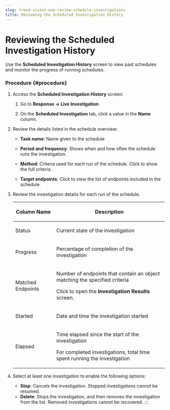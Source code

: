 ```yaml
---
slug: trend-vision-one-review-schedule-investigations
title: Reviewing the Scheduled Investigation History
---
```

# Reviewing the Scheduled Investigation History

Use the **Scheduled Investigation History** screen to view past schedules and monitor the progress of running schedules.

### Procedure {#procedure}

1.  Access the **Scheduled Investigation History** screen:

    1.  Go to **Response → Live Investigation**.

    2.  On the **Scheduled Investigation** tab, click a value in the **Name** column.

2.  Review the details listed in the schedule overview:

    - **Task name**: Name given to the schedule

    - **Period and frequency**: Shows when and how often the schedule runs the investigation.

    - **Method**: Criteria used for each run of the schedule. Click to show the full criteria.

    - **Target endpoints**: Click to view the list of endpoints included in the schedule.

3.  Review the investigation details for each run of the schedule.

    <table>
    <colgroup>
    <col style="width: 27%" />
    <col style="width: 73%" />
    </colgroup>
    <thead>
    <tr>
    <th><p>Column Name</p></th>
    <th><p>Description</p></th>
    </tr>
    </thead>
    <tbody>
    <tr>
    <td><p>Status</p></td>
    <td><p>Current state of the investigation</p></td>
    </tr>
    <tr>
    <td><p>Progress</p></td>
    <td><p>Percentage of completion of the investigation</p></td>
    </tr>
    <tr>
    <td><p>Matched Endpoints</p></td>
    <td><p>Number of endpoints that contain an object matching the specified criteria</p>
    <p>Click to open the <strong>Investigation Results</strong> screen.</p></td>
    </tr>
    <tr>
    <td><p>Started</p></td>
    <td><p>Date and time the investigation started</p></td>
    </tr>
    <tr>
    <td><p>Elapsed</p></td>
    <td><p>Time elapsed since the start of the investigation</p>
    <p>For completed investigations, total time spent running the investigation</p></td>
    </tr>
    </tbody>
    </table>

4.  Select at least one investigation to enable the following options:

    - **Stop**: Cancels the investigation. Stopped investigations cannot be resumed.
    - **Delete**: Stops the investigation, and then removes the investigation from the list. Removed investigations cannot be recovered.
:::
